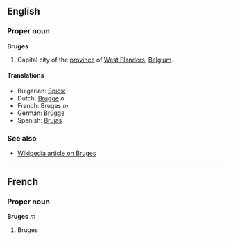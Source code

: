 ==English==
===Proper noun===
'''Bruges'''

#Capital city of the [[province]] of [[West Flanders]], [[Belgium]].

====Translations====
*Bulgarian: [[Брюж]]
*Dutch: [[Brugge]] ''n''
*French: Bruges ''m''
*German: [[Brügge]]
*Spanish: [[Brujas]]

===See also===
*[[en:Bruges|Wikipedia article on Bruges]]

----

==French==
===Proper noun===
'''Bruges''' ''m''

#Bruges